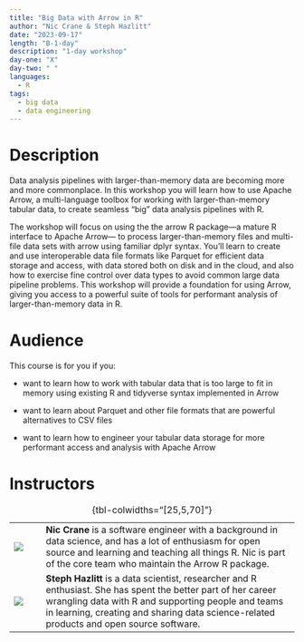 ```yaml
---
title: "Big Data with Arrow in R"
author: "Nic Crane & Steph Hazlitt"
date: "2023-09-17"
length: "B-1-day"
description: "1-day workshop"
day-one: "X"
day-two: " "
languages:
  - R
tags:
  - big data
  - data engineering
---
```


# Description

Data analysis pipelines with larger-than-memory data are becoming more and more commonplace.
In this workshop you will learn how to use Apache Arrow, a multi-language toolbox for working with larger-than-memory tabular data, to create seamless "big" data analysis pipelines with R.

The workshop will focus on using the the arrow R package---a mature R interface to Apache Arrow--- to process larger-than-memory files and multi-file data sets with arrow using familiar dplyr syntax.
You'll learn to create and use interoperable data file formats like Parquet for efficient data storage and access, with data stored both on disk and in the cloud, and also how to exercise fine control over data types to avoid common large data pipeline problems.
This workshop will provide a foundation for using Arrow, giving you access to a powerful suite of tools for performant analysis of larger-than-memory data in R.

# Audience

This course is for you if you:

-   want to learn how to work with tabular data that is too large to fit in memory using existing R and tidyverse syntax implemented in Arrow

-   want to learn about Parquet and other file formats that are powerful alternatives to CSV files

-   want to learn how to engineer your tabular data storage for more performant access and analysis with Apache Arrow

# Instructors

|                        |     |                                                                                                                                                                                                                                                                 |
|------------------------|-----|-----------------------------------------------------------------------------------------------------------------------------------------------------------------------------------------------------------------------------------------------------------------|
| ![](steph-hazlitt.jpg) |     | **Nic Crane** is a software engineer with a background in data science, and has a lot of enthusiasm for open source and learning and teaching all things R. Nic is part of the core team who maintain the Arrow R package.                                      |
| ![](nic-crane.png)     |     | **Steph Hazlitt** is a data scientist, researcher and R enthusiast. She has spent the better part of her career wrangling data with R and supporting people and teams in learning, creating and sharing data science-related products and open source software. |

: {tbl-colwidths="\[25,5,70\]"}
